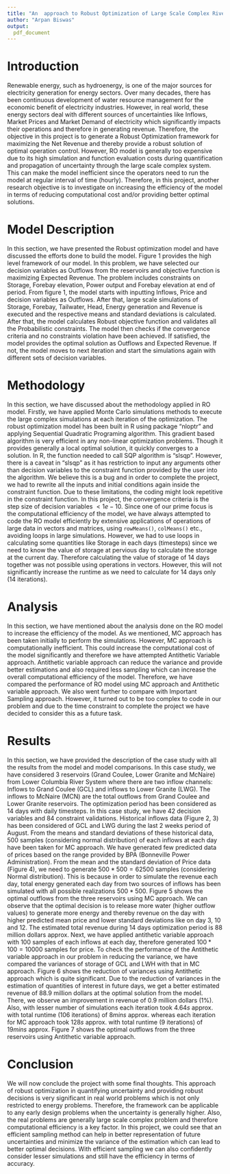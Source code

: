 ```yaml
---
title: "An  approach to Robust Optimization of Large Scale Complex River System"
author: "Arpan Biswas"
output:
  pdf_document
---
```


# Introduction 

Renewable energy, such as hydroenergy, is one of the major sources for electricity generation for energy sectors. Over many decades, there has been continuous development of water resource management for the economic benefit of electricity industries. However, in real world, these energy sectors deal with different sources of uncertainties like Inflows, Market Prices and Market Demand of electricity which significantly impacts their operations and therefore in generating revenue. Therefore, the objective in this project is to generate a Robust Optimization framework for maximizing the Net Revenue and thereby provide a robust solution of optimal operation control. However, RO model is generally too expensive due to its high simulation and function evaluation costs during quantification and propagation of uncertainty through the large scale complex system. This can make the model inefficient since the operators need to run the model at regular interval of time (hourly). Therefore, in this project, another research objective is to investigate on increasing the efficiency of the model in terms of reducing computational cost and/or providing better optimal solutions.

# Model Description

In this section, we have presented the Robust optimization model and have discussed the efforts done to build the model. Figure 1 provides the high level framework of our model. In this problem, we have selected our decision variables as Outflows from the reservoirs and objective function is maximizing Expected Revenue. The problem includes constraints on Storage, Forebay elevation, Power output and Forebay elevation at end of period. From figure 1, the model starts with inputting Inflows, Price and decision variables as Outflows. After that, large scale simulations of Storage, Forebay, Tailwater, Head, Energy generation and Revenue is executed and the respective means and standard deviations is calculated. After that, the model calculates Robust objective function and validates all the Probabilistic constraints. The model then checks if the convergence criteria and no constraints violation have been achieved. If satisfied, the model provides the optimal solution as Outflows and Expected Revenue. If not, the model moves to next iteration and start the simulations again with different sets of decision variables. 

# Methodology

In this section, we have discussed about the methodology applied in RO model. Firstly, we have applied Monte Carlo simulations methods to execute the large complex simulations at each iteration of the optimization. The robust optimization model has been built in R using package "nloptr" and applying Sequential Quadratic Programing algorithm. This gradient based algorithm is very efficient in any non-linear optimization problems. Though it provides generally a local optimal solution, it quickly converges to a solution. In R, the function needed to call SQP algorithm is "slsqp". However, there is a caveat in "slsqp" as it has restriction to input any arguments other than decision variables to the constraint function provided by the user into the algorithm. We believe this is a bug and in order to complete the project, we had to rewrite all the inputs and initial conditions again inside the constraint function. Due to these limitations, the coding might look repetitive in the constraint function. In this project, the convergence criteria is the step size of decision variables $< 1e-10$. Since one of our prime focus is the computational efficiency of the model, we have always attempted to code the RO model efficiently by extensive applications of operations of large data in vectors and matrices, using `rowMeans()`, `colMeans()` etc., avoiding loops in large simulations. However, we had to use loops in calculating some quantities like Storage in each days (timesteps) since we need to know the value of storage at pervious day to calculate the storage at the current day. Therefore calculating the value of storage of 14 days together was not possible using operations in vectors. However, this will not significantly increase the runtime as we need to calculate for 14 days only (14 iterations). 

# Analysis

In this section, we have mentioned about the analysis done on the RO model to increase the efficiency of the model. As we mentioned, MC approach has been taken initially to perform the simulations. However, MC approach is computationally inefficient. This could increase the computational cost of the model significantly and therefore we have attempted Antithetic Variable approach. Antithetic variable approach can reduce the variance and provide better estimations and also required less sampling which can increase the overall computational efficiency of the model. Therefore, we have compared the performance of RO model using MC approach and Antithetic variable approach. We also went further to compare with Important Sampling approach. However, it turned out to be too complex to code in our problem and due to the time constraint to complete the project we have decided to consider this as a future task.

# Results

In this section, we have provided the description of the case study with all the results from the model and model comparisons. In this case study, we have considered 3 reservoirs (Grand Coulee, Lower Granite and McNaire) from Lower Columbia River System where there are two inflow channels: Inflows to Grand Coulee (GCL) and inflows to Lower Granite (LWG). The inflows to McNaire (MCN) are the total outflows from Grand Coulee and Lower Granite reservoirs. The optimization period has been considered as 14 days with daily timesteps. In this case study, we have 42 decision variables and 84 constraint validations. Historical inflows data (Figure 2, 3) has been considered of GCL and LWG during the last 2 weeks period of August. From the means and standard deviations of these historical data, 500 samples (considering normal distribution) of each inflows at each day have been taken for MC approach. We have generated few predicted data of prices based on the range provided by BPA (Bonneville Power Administration). From the mean and the standard deviation of Price data (Figure 4), we need to generate $500*500 = 62500$ samples (considering Normal distribution). This is because in order to simulate the revenue each day, total energy generated each day from two sources of inflows has been simulated with all possible realizations $500*500$. Figure 5 shows the optimal outflows from the three reservoirs using MC approach. We can observe that the optimal decision is to release more water (higher outflow values) to generate more energy and thereby revenue on the day with higher predicted mean price and lower standard deviations like on day 3, 10 and 12. The estimated total revenue during 14 days optimization period is 88 million dollars approx.  Next, we have applied antithetic variable approach with 100 samples of each inflows at each day, therefore generated $100*100 = 10000$ samples for price. To check the performance of the Antithetic variable approach in our problem in reducing the variance, we have compared the variances of storage of GCL and LWH with that in MC approach. Figure 6 shows the reduction of variances using Antithetic approach which is quite significant. Due to the reduction of variances in the estimation of quantities of interest in future days, we get a better estimated revenue of 88.9 million dollars at the optimal solution from the model. There, we observe an improvement in revenue of 0.9 million dollars (1%). Also, with lesser number of simulations each iteration took $4.64s$ approx. with total runtime (106 iterations) of $8 mins$ approx. whereas each iteration for MC approach took $128s$ approx. with total runtime (9 iterations) of $19 mins$ approx. Figure 7 shows the optimal outflows from the three reservoirs using Antithetic variable approach. 

# Conclusion

We will now conclude the project with some final thoughts. This approach of robust optimization in quantifying uncertainty and providing robust decisions is very significant in real world problems which is not only restricted to energy problems. Therefore, the framework can be applicable to any early design problems when the uncertainty is generally higher. Also, the real problems are generally large scale complex problem and therefore computational efficiency is a key factor. In this project, we could see that an efficient sampling method can help in better representation of future uncertainties and minimize the variance of the estimation which can lead to better optimal decisions. With efficient sampling we can also confidently consider lesser simulations and still have the efficiency in terms of accuracy.
